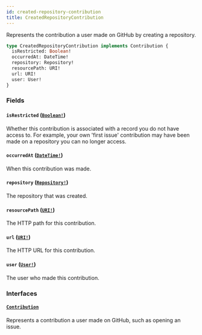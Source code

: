```yaml
---
id: created-repository-contribution
title: CreatedRepositoryContribution
---
```


Represents the contribution a user made on GitHub by creating a repository.

```graphql
type CreatedRepositoryContribution implements Contribution {
  isRestricted: Boolean!
  occurredAt: DateTime!
  repository: Repository!
  resourcePath: URI!
  url: URI!
  user: User!
}
```

### Fields

#### `isRestricted` ([`Boolean!`](/docs/api/scalars/boolean))

Whether this contribution is associated with a record you do not have access to. For
example, your own 'first issue' contribution may have been made on a repository you can no
longer access.

#### `occurredAt` ([`DateTime!`](/docs/api/scalars/date-time))

When this contribution was made.

#### `repository` ([`Repository!`](/docs/api/objects/repository))

The repository that was created.

#### `resourcePath` ([`URI!`](/docs/api/scalars/uri))

The HTTP path for this contribution.

#### `url` ([`URI!`](/docs/api/scalars/uri))

The HTTP URL for this contribution.

#### `user` ([`User!`](/docs/api/objects/user))

The user who made this contribution.

### Interfaces

#### [`Contribution`](/docs/api/interfaces/contribution)

Represents a contribution a user made on GitHub, such as opening an issue.
